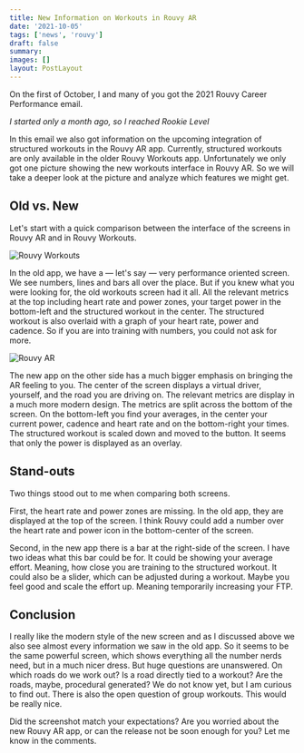```yaml
---
title: New Information on Workouts in Rouvy AR
date: '2021-10-05'
tags: ['news', 'rouvy']
draft: false
summary:
images: []
layout: PostLayout
---
```


On the first of October, I and many of you got the 2021 Rouvy Career Performance email.

_I started only a month ago, so I reached Rookie Level_

In this email we also got information on the upcoming integration of structured
workouts in the Rouvy AR app. Currently, structured workouts are only available
in the older Rouvy Workouts app. Unfortunately we only got one picture showing
the new workouts interface in Rouvy AR. So we will take a deeper look at the
picture and analyze which features we might get.

## Old vs. New

Let's start with a quick comparison between the interface of the screens in
Rouvy AR and in Rouvy Workouts.

![Rouvy Workouts](/static/images/blog/new-information-on-workouts-in-rouvy-ar/rouvy-workouts.jpg)

In the old app, we have a — let's say — very performance oriented screen. We see
numbers, lines and bars all over the place. But if you knew what you were
looking for, the old workouts screen had it all. All the relevant metrics at the
top including heart rate and power zones, your target power in the bottom-left
and the structured workout in the center. The structured workout is also
overlaid with a graph of your heart rate, power and cadence. So if you are into
training with numbers, you could not ask for more.

![Rouvy AR](/static/images/blog/new-information-on-workouts-in-rouvy-ar/rouvy-ar.png)

The new app on the other side has a much bigger emphasis on bringing the AR
feeling to you. The center of the screen displays a virtual driver, yourself,
and the road you are driving on. The relevant metrics are display in a much more
modern design. The metrics are split across the bottom of the screen. On the
bottom-left you find your averages, in the center your current power, cadence
and heart rate and on the bottom-right your times. The structured workout is
scaled down and moved to the button. It seems that only the power is displayed
as an overlay.

## Stand-outs

Two things stood out to me when comparing both screens.

First, the heart rate and power zones are missing. In the old app, they are
displayed at the top of the screen. I think Rouvy could add a number over the
heart rate and power icon in the bottom-center of the screen.

Second, in the new app there is a bar at the right-side of the screen. I have two
ideas what this bar could be for. It could be showing your average effort.
Meaning, how close you are training to the structured workout. It could also be a
slider, which can be adjusted during a workout. Maybe you feel good and scale
the effort up. Meaning temporarily increasing your FTP.

## Conclusion

I really like the modern style of the new screen and as I discussed above we
also see almost every information we saw in the old app. So it seems to be the
same powerful screen, which shows everything all the number nerds need, but
in a much nicer dress. But huge questions are unanswered. On which roads do we
work out? Is a road directly tied to a workout? Are the roads, maybe, procedural
generated? We do not know yet, but I am curious to find out. There is also the
open question of group workouts. This would be really nice.

Did the screenshot match your expectations? Are you worried about the new Rouvy
AR app, or can the release not be soon enough for you? Let me know in the
comments.

<BlogNewsletterForm />
